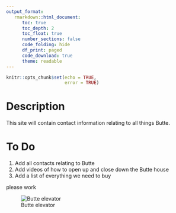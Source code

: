 ```yaml
---
output_format:
   rmarkdown::html_document:
      toc: true
      toc_depth: 2
      toc_float: true
      number_sections: false
      code_folding: hide
      df_print: paged
      code_download: true
      theme: readable
---
```


```r
knitr::opts_chunk$set(echo = TRUE,
                      error = TRUE)
```

# Description

This site will contain contact information relating to all things Butte.


# To Do

1. Add all contacts relating to Butte
1. Add videos of how to open up and close down the Butte house
1. Add a list of everything we need to buy 

please work

![Butte elevator](Images/elevator.png)

